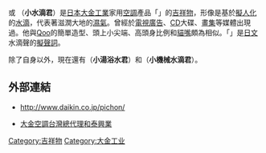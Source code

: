 '''{{lang|ja|ぴちょんくん}}''' 或 '''{{lang|en|Pichonkun}}'''（'''小水滴君'''）是[[日本|日本]][[大金工業|大金工業]]家用[[空調|空調]]產品「{{lang|ja|うるるとさらら}}」的[[吉祥物|吉祥物]]，形像是基於[[擬人化|擬人化]]的[[水滴|水滴]]，代表著滋潤大地的[[濕氣|濕氣]]。曾經於[[電視廣告|電視廣告]]、[[CD|CD]]大碟、[[畫集|畫集]]等媒體出現過。他與[[Qoo|Qoo]]的簡單造型、頭上小尖端、高頭身比例和[[貓嘴|貓嘴]]頗為相似。「{{lang|ja|ぴちょ}}」是[[日文|日文]]水滴聲的[[擬聲詞|擬聲詞]]。

除了{{lang|ja|ぴちょんくん}}自身以外，現在還有'''{{lang|ja|おユぴちょんクン}}'''（'''小湯浴水君'''）和'''{{lang|ja|ロボぴちょんくん}}'''（'''小機械水滴君'''）。

==外部連結==
*{{ja}}http://www.daikin.co.jp/pichon/ {{Wayback|url=http://www.daikin.co.jp/pichon/ |date=20070209013218 }}
*{{中文}}[http://www.hotaidev.com.tw/index.asp 大金空調台灣總代理和泰興業] {{Wayback|url=http://www.hotaidev.com.tw/index.asp |date=20100111053000 }}

[[Category:吉祥物|Category:吉祥物]]
[[Category:大金工业|Category:大金工业]]